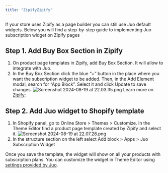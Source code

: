 ```yaml
---
title: "ZipifyZipify"
---
```


If your store uses Zipify as a page builder you can still use Juo default widgets. Below you will find a step-by-step guide to implementing Juo subscription widget on Zipify pages

## Step 1. Add Buy Box Section in Zipify

1. On product page templates in Zipify, add Buy Box Section. It will allow to integrate with Juo.
2. In the Buy Box Section click the blue “+” button in the place where you want the subscription widget to be added. Then, in the Add Element modal, search for “App Block”. Select it and click Update to save changes. ![Screenshot 2024-08-19 at 22.03.35.png](https://cdn.juo.io/content-uploads/Screenshot_2024_08_19_at_22_03_35_5b2efd1183.png) Learn more on [Zipify](https://help.zipify.com/en/articles/877075-advanced-work-with-buy-box-sections-zipify-pages):

## Step 2. Add Juo widget to Shopify template

1. In Shopify panel, go to Online Store > Themes > Customize. In the Theme Editor find a product page template created by Zipify and select it. ![Screenshot 2024-08-19 at 22.07.28.png](https://cdn.juo.io/content-uploads/Screenshot_2024_08_19_at_22_07_28_16f59d4234.png)
2. In the structure section on the left select Add block > Apps > Juo Subscription Widget

Once you save the template, the widget will show on all your products with subscription plans. You can customize the widget in Theme Editor using [settings provided by Juo](https://juo.io/guides/customizing-juo-subscription-widget).
